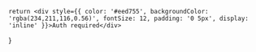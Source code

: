     return <div style={{ color: '#eed755', backgroundColor: 'rgba(234,211,116,0.56)', fontSize: 12, padding: '0 5px', display: 'inline' }}>Auth required</div>
}
